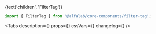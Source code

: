 


<Meta
    title='Компоненты/FilterTag'
    component={FilterTag}
/>

<!-- Canvas -->

<Story name='FilterTag'>
    <div style={{
        padding: '8px',
        position: 'absolute',
        top: 0,
        left: 0,
        right: 0,
        bottom: 0,
    }}>
        <FilterTag
            size={select('size', SIZES, 's')}
            variant={select('variant',['default', 'alt'], 'default')}
            disabled={boolean('disabled', false)}
            checked={boolean('checked', false)}
            open={boolean('open', false)}
        >
            {text('children', 'FilterTag')}
        </FilterTag>
    </div>
</Story>

<!-- Docs -->

<ComponentHeader
    name='FilterTag'
    version={version}
    package='@alfalab/core-components/filter-tag'
    stage={1}
    design='https://www.figma.com/file/hqSP3L6qu8UcL3sf18Su1M/Web-Components?node-id=214%3A1873'
/>

```jsx
import { FilterTag } from '@alfalab/core-components/filter-tag';
```

<Tabs
    description={<Description />}
    props={<Props of={FilterTag} />}
    cssVars={<CssVars css={styles} />}
    changelog={<Changelog />}
/>
